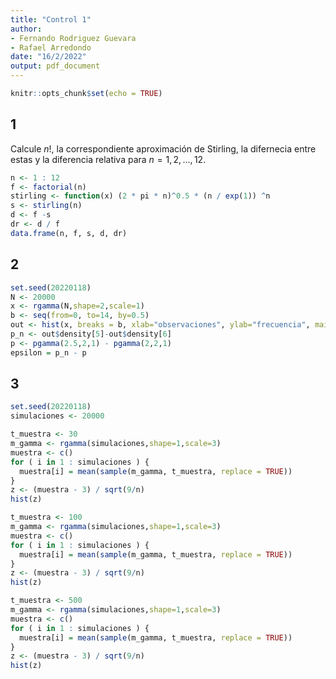 ```yaml
---
title: "Control 1"
author:
- Fernando Rodriguez Guevara
- Rafael Arredondo
date: "16/2/2022"
output: pdf_document
---
```


```r
knitr::opts_chunk$set(echo = TRUE)
```

## 1
Calcule $n!$, la correspondiente aproximación de Stirling, la difernecia entre estas y la diferencia relativa para $n = 1, 2, ..., 12$.


```r
n <- 1 : 12
f <- factorial(n)
stirling <- function(x) (2 * pi * n)^0.5 * (n / exp(1)) ^n
s <- stirling(n)
d <- f -s
dr <- d / f
data.frame(n, f, s, d, dr)
```

## 2

```r
set.seed(20220118)
N <- 20000
x <- rgamma(N,shape=2,scale=1)
b <- seq(from=0, to=14, by=0.5)
out <- hist(x, breaks = b, xlab="observaciones", ylab="frecuencia", main="Distribución Gamma")
p_n <- out$density[5]-out$density[6]
p <- pgamma(2.5,2,1) - pgamma(2,2,1)
epsilon = p_n - p
```

## 3

```r
set.seed(20220118)
simulaciones <- 20000

t_muestra <- 30
m_gamma <- rgamma(simulaciones,shape=1,scale=3)
muestra <- c()
for ( i in 1 : simulaciones ) {
  muestra[i] = mean(sample(m_gamma, t_muestra, replace = TRUE))
}
z <- (muestra - 3) / sqrt(9/n)
hist(z)

t_muestra <- 100
m_gamma <- rgamma(simulaciones,shape=1,scale=3)
muestra <- c()
for ( i in 1 : simulaciones ) {
  muestra[i] = mean(sample(m_gamma, t_muestra, replace = TRUE))
}
z <- (muestra - 3) / sqrt(9/n)
hist(z)

t_muestra <- 500
m_gamma <- rgamma(simulaciones,shape=1,scale=3)
muestra <- c()
for ( i in 1 : simulaciones ) {
  muestra[i] = mean(sample(m_gamma, t_muestra, replace = TRUE))
}
z <- (muestra - 3) / sqrt(9/n)
hist(z)
```
